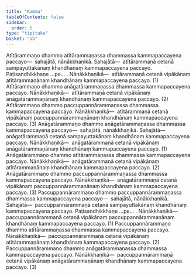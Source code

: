 ```yaml
---
title: "Kamma"
tableOfContents: false
sidebar:
  order: 6
type: "tipitaka"
basket: "ab"
---
```



<DynamicBreadcrumb />

<Division number="35">

<Paragraph number="2732">
Atītārammaṇo dhammo atītārammaṇassa dhammassa kammapaccayena paccayo—  sahajātā, nānākkhaṇikā. <Emphasis>Sahajātā</Emphasis>—  atītārammaṇā cetanā sampayuttakānaṃ khandhānaṃ kammapaccayena paccayo. Paṭisandhikkhaṇe …pe… . <Emphasis>Nānākkhaṇikā</Emphasis>—  atītārammaṇā cetanā vipākānaṃ atītārammaṇānaṃ khandhānaṃ kammapaccayena paccayo. (1)
</Paragraph>

<Paragraph number="2733">
Atītārammaṇo dhammo anāgatārammaṇassa dhammassa kammapaccayena paccayo. <Emphasis>Nānākkhaṇikā</Emphasis>—  atītārammaṇā cetanā vipākānaṃ anāgatārammaṇānaṃ khandhānaṃ kammapaccayena paccayo. (2)
</Paragraph>

<Paragraph number="2734">
Atītārammaṇo dhammo paccuppannārammaṇassa dhammassa kammapaccayena paccayo. <Emphasis>Nānākkhaṇikā</Emphasis>—  atītārammaṇā cetanā vipākānaṃ paccuppannārammaṇānaṃ khandhānaṃ kammapaccayena paccayo. (3)
</Paragraph>

</Division>
<Division number="36">

<Paragraph number="2735">
Anāgatārammaṇo dhammo anāgatārammaṇassa dhammassa kammapaccayena paccayo—  sahajātā, nānākkhaṇikā. <Emphasis>Sahajātā</Emphasis>—  anāgatārammaṇā cetanā sampayuttakānaṃ khandhānaṃ kammapaccayena paccayo. <Emphasis>Nānākkhaṇikā</Emphasis>—  anāgatārammaṇā cetanā vipākānaṃ anāgatārammaṇānaṃ khandhānaṃ kammapaccayena paccayo. (1)
</Paragraph>

<Paragraph number="2736">
Anāgatārammaṇo dhammo atītārammaṇassa dhammassa kammapaccayena paccayo. <Emphasis>Nānākkhaṇikā</Emphasis>—  anāgatārammaṇā cetanā vipākānaṃ atītārammaṇānaṃ khandhānaṃ kammapaccayena paccayo. (2)
</Paragraph>

<Paragraph number="2737">
Anāgatārammaṇo dhammo paccuppannārammaṇassa dhammassa kammapaccayena paccayo. <Emphasis>Nānākkhaṇikā</Emphasis>—  anāgatārammaṇā cetanā vipākānaṃ paccuppannārammaṇānaṃ khandhānaṃ kammapaccayena paccayo. (3)
</Paragraph>

</Division>
<Division number="37">

<Paragraph number="2738">
Paccuppannārammaṇo dhammo paccuppannārammaṇassa dhammassa kammapaccayena paccayo—  sahajātā, nānākkhaṇikā. <Emphasis>Sahajātā</Emphasis>—  paccuppannārammaṇā cetanā sampayuttakānaṃ khandhānaṃ kammapaccayena paccayo. Paṭisandhikkhaṇe …pe… . <Emphasis>Nānākkhaṇikā</Emphasis>—  paccuppannārammaṇā cetanā vipākānaṃ paccuppannārammaṇānaṃ khandhānaṃ kammapaccayena paccayo. (1)
</Paragraph>

<Paragraph number="2739">
Paccuppannārammaṇo dhammo atītārammaṇassa dhammassa kammapaccayena paccayo. <Emphasis>Nānākkhaṇikā</Emphasis>—  paccuppannārammaṇā cetanā vipākānaṃ atītārammaṇānaṃ khandhānaṃ kammapaccayena paccayo. (2)
</Paragraph>

<Paragraph number="2740">
Paccuppannārammaṇo dhammo anāgatārammaṇassa dhammassa kammapaccayena paccayo. <Emphasis>Nānākkhaṇikā</Emphasis>—  paccuppannārammaṇā cetanā vipākānaṃ anāgatārammaṇānaṃ khandhānaṃ kammapaccayena paccayo. (3)
</Paragraph>
</Division>